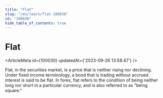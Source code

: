 ```yaml
---
title: "Flat"
slug: "/en/learn/flat-100030"
id: "100030"
hide_table_of_contents: true
---
```



# Flat

<ArticleMeta id={100030} updatedAt={'2023-09-26 13:58:47'} />
<div className='border-solid border-b border-t-0 my-4 border-[var(--ifm-color-gray-300)]' />

Flat, in the securities market, is a price that is neither rising nor declining. Under fixed income terminology, a bond that is trading without accrued interest is said to be flat. In forex, flat refers to the condition of being neither long nor short in a particular currency, and is also referred to as "being square."
